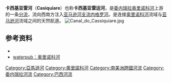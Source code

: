 {{Infobox River | river_name =卡西基亚雷河
| image_name = Casiquiarerivermap.png
| caption = 卡西基亚雷河在亚马逊流域中的位置
| origin = [[奥里诺科河|奥里诺科河]]
| mouth = [[内格罗河_(亚马逊河)|内格罗河]]
| basin_countries = [[委内瑞拉|委内瑞拉]]
| length = {{convert|326|km|mi|abbr=on}}
| watershed = 42300km²
}}
'''卡西基亚雷河'''（'''Casiquiare'''）也称'''卡西基亚雷运河'''，是[[委内瑞拉|委内瑞拉]][[奥里诺科河|奥里诺科河]]上游的一条[[分流_(水文学)|分流]]，流向西南方注入[[亚马逊河|亚马逊河]][[支流|支流]][[内格罗河_(亚马逊河)|内格罗河]]。是连接[[奥里诺科河|奥里诺科河]]流域与[[亚马逊河|亚马逊河]]流域之间的天然航道。
[[File:Canal_do_Cassiquiare.jpg|left]]
{{clear}}

==参考资料==
*{{cite book zh |author=辞海编纂委员会 |title=《辞海》（1999年版） |format=M |edition=1 |location=上海 |publisher=上海辞书出版社 |date=2000 |pages= |id= ISBN 7-5326-0630-9}}
*[http://www.waterpub.com.cn/JHDB/DetailRiver.asp?ID=160 waterpub：奥里诺科河]

{{DEFAULTSORT:Casiquiare}}
[[Category:亞馬遜河|Category:亞馬遜河]]
[[Category:奧里諾科河|Category:奧里諾科河]]
[[Category:南美洲跨國河流|Category:南美洲跨國河流]]
[[Category:委内瑞拉河流|Category:委内瑞拉河流]]
[[Category:巴西河流|Category:巴西河流]]